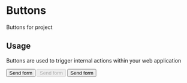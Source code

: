 
<Meta title="Buttons" component={Button} />

# Buttons

Buttons for project

## Usage

Buttons are used to trigger internal actions within your web application

<Preview withToolbar>
  <Story name="primary">
    <Button variant="primary">Send form</Button>
    <Button variant="primary" disabled>
      Send form
    </Button>
  </Story>
  <Story name="secondary">
    <Button variant="secondary">Send form</Button>
  </Story>
</Preview>
